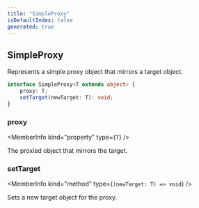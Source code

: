 ```yaml
---
title: "SimpleProxy"
isDefaultIndex: false
generated: true
---
```



<!-- This file was generated from the CommandKit source. Do not modify. Instead, re-run the "docgen" script -->


## SimpleProxy

<GenerationInfo sourceFile="packages/commandkit/src/utils/utilities.ts" sourceLine="220" packageName="commandkit" />

Represents a simple proxy object that mirrors a target object.

```ts title="Signature"
interface SimpleProxy<T extends object> {
    proxy: T;
    setTarget(newTarget: T): void;
}
```

<div className="members-wrapper">

### proxy

<MemberInfo kind="property" type={`T`}   />

The proxied object that mirrors the target.
### setTarget

<MemberInfo kind="method" type={`(newTarget: T) => void`}   />

Sets a new target object for the proxy.


</div>
